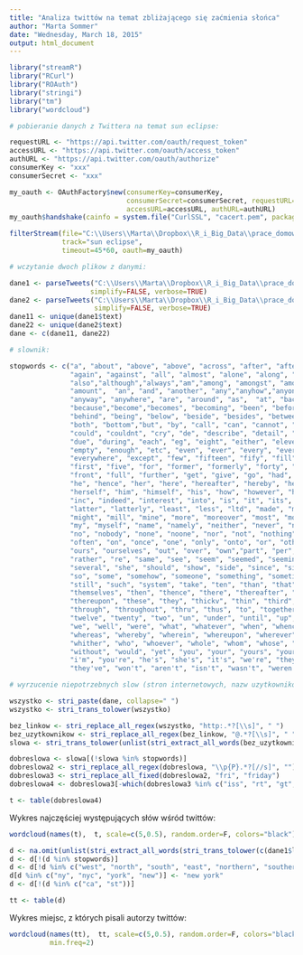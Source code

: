 ```yaml
---
title: "Analiza twittów na temat zbliżającego się zaćmienia słońca"
author: "Marta Sommer"
date: "Wednesday, March 18, 2015"
output: html_document
---
```



```r
library("streamR")
library("RCurl")
library("ROAuth")
library("stringi")
library("tm")
library("wordcloud")
```


```r

# pobieranie danych z Twittera na temat sun eclipse:

requestURL <- "https://api.twitter.com/oauth/request_token"
accessURL <- "https://api.twitter.com/oauth/access_token"
authURL <- "https://api.twitter.com/oauth/authorize"
consumerKey <- "xxx"
consumerSecret <- "xxx"

my_oauth <- OAuthFactory$new(consumerKey=consumerKey,
                             consumerSecret=consumerSecret, requestURL=requestURL,
                             accessURL=accessURL, authURL=authURL)
my_oauth$handshake(cainfo = system.file("CurlSSL", "cacert.pem", package = "RCurl"))

filterStream(file="C:\\Users\\Marta\\Dropbox\\R_i_Big_Data\\prace_domowe\\pd2\\eclipse2.json",
             track="sun eclipse", 
             timeout=45*60, oauth=my_oauth) 
```


```r

# wczytanie dwoch plikow z danymi:

dane1 <- parseTweets("C:\\Users\\Marta\\Dropbox\\R_i_Big_Data\\prace_domowe\\pd2\\eclipse.json", 
                    simplify=FALSE, verbose=TRUE)
dane2 <- parseTweets("C:\\Users\\Marta\\Dropbox\\R_i_Big_Data\\prace_domowe\\pd2\\eclipse2.json", 
                     simplify=FALSE, verbose=TRUE)
dane11 <- unique(dane1$text)
dane22 <- unique(dane2$text)
dane <- c(dane11, dane22)

# slownik:

stopwords <- c("a", "about", "above", "above", "across", "after", "afterwards", 
               "again", "against", "all", "almost", "alone", "along", "already", 
               "also","although","always","am","among", "amongst", "amoungst", 
               "amount",  "an", "and", "another", "any","anyhow","anyone","anything",
               "anyway", "anywhere", "are", "around", "as",  "at", "back","be","became", 
               "because","become","becomes", "becoming", "been", "before", "beforehand", 
               "behind", "being", "below", "beside", "besides", "between", "beyond", "bill", 
               "both", "bottom","but", "by", "call", "can", "cannot", "cant", "co", "con", 
               "could", "couldnt", "cry", "de", "describe", "detail", "do", "done", "down", 
               "due", "during", "each", "eg", "eight", "either", "eleven","else", "elsewhere", 
               "empty", "enough", "etc", "even", "ever", "every", "everyone", "everything", 
               "everywhere", "except", "few", "fifteen", "fify", "fill", "find", "fire", 
               "first", "five", "for", "former", "formerly", "forty", "found", "four", "from", 
               "front", "full", "further", "get", "give", "go", "had", "has", "hasnt", "have", 
               "he", "hence", "her", "here", "hereafter", "hereby", "herein", "hereupon", "hers", 
               "herself", "him", "himself", "his", "how", "however", "hundred", "ie", "if", "in", 
               "inc", "indeed", "interest", "into", "is", "it", "its", "itself", "keep", "last", 
               "latter", "latterly", "least", "less", "ltd", "made", "many", "may", "me", "meanwhile", 
               "might", "mill", "mine", "more", "moreover", "most", "mostly", "move", "much", "must", 
               "my", "myself", "name", "namely", "neither", "never", "nevertheless", "next", "nine", 
               "no", "nobody", "none", "noone", "nor", "not", "nothing", "now", "nowhere", "of", "off", 
               "often", "on", "once", "one", "only", "onto", "or", "other", "others", "otherwise", "our", 
               "ours", "ourselves", "out", "over", "own","part", "per", "perhaps", "please", "put", 
               "rather", "re", "same", "see", "seem", "seemed", "seeming", "seems", "serious", 
               "several", "she", "should", "show", "side", "since", "sincere", "six", "sixty", 
               "so", "some", "somehow", "someone", "something", "sometime", "sometimes", "somewhere", 
               "still", "such", "system", "take", "ten", "than", "that", "the", "their", "them", 
               "themselves", "then", "thence", "there", "thereafter", "thereby", "therefore", "therein", 
               "thereupon", "these", "they", "thickv", "thin", "third", "this", "those", "though", "three", 
               "through", "throughout", "thru", "thus", "to", "together", "too", "top", "toward", "towards", 
               "twelve", "twenty", "two", "un", "under", "until", "up", "upon", "us", "very", "via", "was", 
               "we", "well", "were", "what", "whatever", "when", "whence", "whenever", "where", "whereafter", 
               "whereas", "whereby", "wherein", "whereupon", "wherever", "whether", "which", "while", 
               "whither", "who", "whoever", "whole", "whom", "whose", "why", "will", "with", "within", 
               "without", "would", "yet", "you", "your", "yours", "yourself", "yourselves", "the", 
               "i'm", "you're", "he's", "she's", "it's", "we're", "they're", "i've", "you've", "we've", 
               "they've", "won't", "aren't", "isn't", "wasn't", "weren't", "haven't", "hasn't")

# wyrzucenie niepotrzebnych slow (stron internetowych, nazw uzytkownikow...)

wszystko <- stri_paste(dane, collapse=" ")
wszystko <- stri_trans_tolower(wszystko)

bez_linkow <- stri_replace_all_regex(wszystko, "http:.*?[\\s]", " ")
bez_uzytkownikow <- stri_replace_all_regex(bez_linkow, "@.*?[\\s]", " ")
slowa <- stri_trans_tolower(unlist(stri_extract_all_words(bez_uzytkownikow)))

dobreslowa <- slowa[(!slowa %in% stopwords)]
dobreslowa2 <- stri_replace_all_regex(dobreslowa, "\\p{P}.*?[//s]", "")
dobreslowa3 <- stri_replace_all_fixed(dobreslowa2, "fri", "friday")
dobreslowa4 <- dobreslowa3[-which(dobreslowa3 %in% c("iss", "rt", "gt", "amp"))]

t <- table(dobreslowa4)
```

Wykres najczęściej występujących słów wśród twittów:

```r
wordcloud(names(t),  t, scale=c(5,0.5), random.order=F, colors="black")

d <- na.omit(unlist(stri_extract_all_words(stri_trans_tolower(c(dane1$location, dane2$location)))))
d <- d[!(d %in% stopwords)]
d <- d[!d %in% c("west", "north", "south", "east", "northern", "southern", 'eastern', "western")]
d[d %in% c("ny", "nyc", "york", "new")] <- "new york"
d <- d[!(d %in% c("ca", "st"))] 

tt <- table(d)

```

Wykres miejsc, z których pisali autorzy twittów:

```r

wordcloud(names(tt),  tt, scale=c(5,0.5), random.order=F, colors="black", 
          min.freq=2)

```


